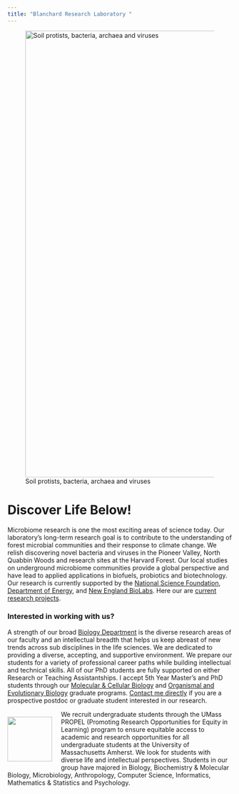 ```yaml
---
title: "Blanchard Research Laboratory "
---
```


![Soil protists, bacteria, archaea and viruses](images/Alex.png){width="1000"}

# Discover Life Below!

Microbiome research is one the most exciting areas of science today. Our laboratory's long-term research goal is to contribute to the understanding of forest microbial communities and their response to climate change. We relish discovering novel bacteria and viruses in the Pioneer Valley, North Quabbin Woods and research sites at the Harvard Forest. Our local studies on underground microbiome communities provide a global perspective and have lead to applied applications in biofuels, probiotics and biotechnology. Our research is currently supported by the [National Science Foundation](http://www.nsf.gov/), [Department of Energy](http://energy.gov/), and [New England BioLabs](https://www.neb.com/research). Here our are [current research projects](OurResearch.html).


### Interested in working with us?

A strength of our broad [Biology Department](https://www.umass.edu/biology/) is the diverse research areas of our faculty and an intellectual breadth that helps us keep abreast of new trends across sub disciplines in the life sciences. We are dedicated to providing a diverse, accepting, and supportive environment. We prepare our students for a variety of professional career paths while building intellectual and technical skills. All of our PhD students are fully supported on either Research or Teaching Assistantships. I accept 5th Year Master's and PhD students through our [Molecular & Cellular Biology](https://www.umass.edu/molecular-cellular/) and [Organismal and Evolutionary Biology](https://www.umass.edu/organismic-evolutionary/) graduate programs. [Contact me directly](contact.html) if you are a prospective postdoc or graduate student interested in our research. 


<div>
<div style="float: left; position: relative; top: 0px; padding-right: 20px">
[![](images/linkedin_propel_square.png){width="100"}](https://propel.umass.edu/)
</div>

We recruit undergraduate students through the UMass PROPEL (Promoting Research Opportunities for Equity in Learning) program to ensure equitable access to academic and research opportunities for all undergraduate students at the University of Massachusetts Amherst. We look for students with diverse life and intellectual perspectives. Students in our group have majored in Biology, Biochemistry & Molecular Biology, Microbiology, Anthropology, Computer Science, Informatics, Mathematics & Statistics and Psychology.


